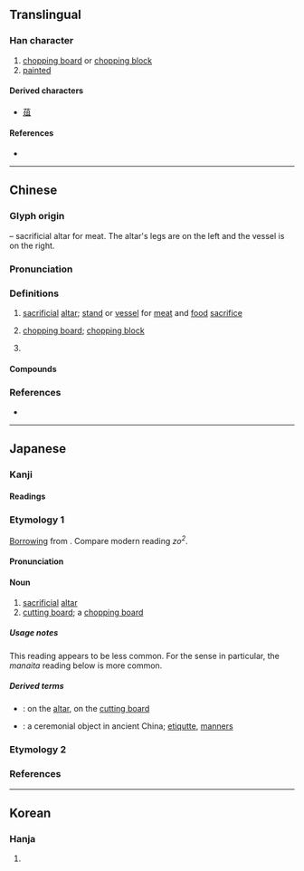 {{also|爼}}
{{character info}}
==Translingual==

===Han character===
{{Han char|rn=9|rad=人|as=07|sn=9|four=87810|canj=OOBM|ids=⿰仌且}}

# [[chopping board]] or [[chopping block]]
# [[painted]]

====Derived characters====
* [[葅]]

====References====
* {{Han ref|kx=0104.210|dkj=00679|dj=0221.050|hdz=10156.040|uh=4FCE|ud=20430|bh=AB5B|bd=43867}}

----

==Chinese==
{{zh-forms|alt=爼,𤕲,且}}

===Glyph origin===
{{Han etym}}
{{liushu|p}} – sacrificial altar for meat. The altar's legs are on the left and the vessel is on the right.

===Pronunciation===
{{zh-pron
|m=zǔ
|c=zo2
|mn=chó͘
|mc=y
|oc=y
|ma=
|cat=n,v
}}

===Definitions===
{{zh-hanzi}}

# {{lb|zh|historical}} [[sacrificial]] [[altar]]; [[stand]] or [[vessel]] for [[meat]] and [[food]] [[sacrifice]]
# {{lb|zh|literary}} [[chopping board]]; [[chopping block]]
# {{surname|zh}}

====Compounds====
{{zh-der|三俎|俎豆|尊俎|俎上肉|刀俎|折衝樽俎|樽俎|雜俎|鼎俎|酉陽雜俎|越俎代庖}}

===References===
* {{R:yue:Hanzi}}

----

==Japanese==

===Kanji===
{{ja-kanji|grade=|rs=人07}}

====Readings====
{{ja-readings
|goon=しょ
|kanon=そ
|kun=まないた-
}}

===Etymology 1===
{{ja-kanjitab|yomi=o|そ}}

[[Appendix:Glossary#loanword|Borrowing]] from {{der|ja|ltc|sort=そ|-}} {{ltc-l|俎|a wooden stand used in offering rites}}. Compare modern {{cog|yue|-}} reading ''zo<sup>2</sup>''.

====Pronunciation====
{{ja-pron|yomi=kanon|そ|acc=1|acc_ref=DJR}}

====Noun====
{{ja-noun|そ}}

# [[sacrificial]] [[altar]]
# [[cutting board]]; a [[chopping board]]

=====Usage notes=====
This reading appears to be less common. For the {{m|en|cutting board}} sense in particular, the ''manaita'' reading below is more common.

=====Derived terms=====
{{der-top}}
* {{ja-r|俎%上|そ%じょう}}: on the [[altar]], on the [[cutting board]]
* {{ja-r|俎%豆|そ%とう}}: a ceremonial object in ancient China; [[etiqutte]], [[manners]]
{{der-bottom}}

===Etymology 2===
{{ja-kanjitab|まないた|yomi=k}}
{{ja-see|まな板}}

===References===
<references/>

----

==Korean==

===Hanja===
{{ko-hanja|hangeul=조|rv=jo|mr=cho}}

# {{rfdef|ko|sort=人07}}